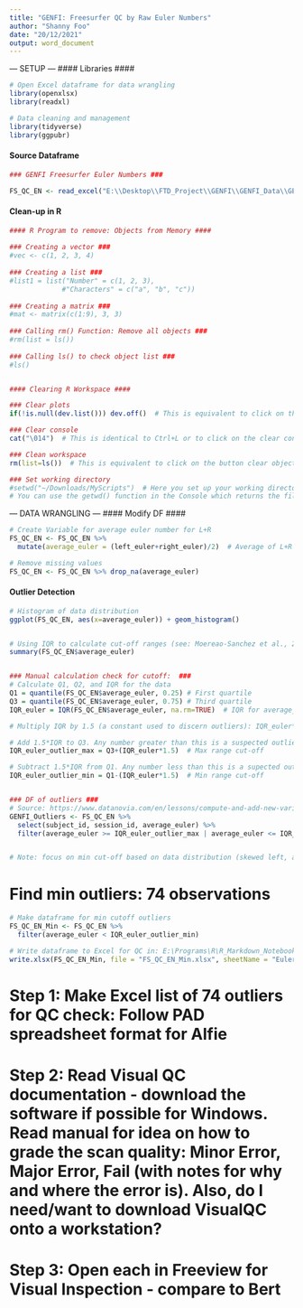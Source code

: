 ---
title: "GENFI: Freesurfer QC by Raw Euler Numbers"
author: "Shanny Foo"
date: "20/12/2021"
output: word_document
---

--- SETUP ---
#### Libraries ####
```{r}
# Open Excel dataframe for data wrangling
library(openxlsx) 
library(readxl) 

# Data cleaning and management 
library(tidyverse)  
library(ggpubr) 
```

#### Source Dataframe ####
```{r}
### GENFI Freesurfer Euler Numbers ###

FS_QC_EN <- read_excel("E:\\Desktop\\FTD_Project\\GENFI\\GENFI_Data\\GENFI_Data_Analysis\\QC\\GENFI_Freesurfer_T1s_EulerNumbers_01_20dec2021.xlsx", sheet = "raw_euler_numbers")
```

#### Clean-up in R ####
```{r}
#### R Program to remove: Objects from Memory ####
  
### Creating a vector ###
#vec <- c(1, 2, 3, 4)
  
### Creating a list ###
#list1 = list("Number" = c(1, 2, 3),
             #"Characters" = c("a", "b", "c"))
  
### Creating a matrix ###
#mat <- matrix(c(1:9), 3, 3)
  
### Calling rm() Function: Remove all objects ###
#rm(list = ls())
  
### Calling ls() to check object list ###
#ls()


#### Clearing R Workspace ####

### Clear plots
if(!is.null(dev.list())) dev.off()  # This is equivalent to click on the button clear all plots in the plots panel.

### Clear console
cat("\014")  # This is identical to Ctrl+L or to click on the clear console within the Edit menu.

### Clean workspace
rm(list=ls())  # This is equivalent to click on the button clear objects from the workspace in the environment panel.

### Set working directory
#setwd("~/Downloads/MyScripts")  # Here you set up your working directory, in my case (Linux Ubuntu user), I choose to use the directory Myscripts inside my Downloads directory. You could use your own path to the directory you want to use there.
# You can use the getwd() function in the Console which returns the file path of the current working directory

```


--- DATA WRANGLING ---
#### Modify DF ####
```{r}
# Create Variable for average euler number for L+R
FS_QC_EN <- FS_QC_EN %>%
  mutate(average_euler = (left_euler+right_euler)/2)  # Average of L+R

# Remove missing values
FS_QC_EN <- FS_QC_EN %>% drop_na(average_euler)
```

#### Outlier Detection ####
```{r}
# Histogram of data distribution
ggplot(FS_QC_EN, aes(x=average_euler)) + geom_histogram()


# Using IQR to calculate cut-off ranges (see: Moereao-Sanchez et al., 2021): "outliers were defined as 1.5 interquartile range (IQR) below the first quartile (Q1), and 1.5 IQR above the third quartile (Q3), following the classical method pro- posed by Tukey (1977) . Hence, the lower inner fence was defined as Q1-1.5 ∗ IQR, while the upper inner fence was Q3 + 1.5 ∗ IQR"
summary(FS_QC_EN$average_euler)


### Manual calculation check for cutoff:  ### 
# Calculate Q1, Q2, and IQR for the data
Q1 = quantile(FS_QC_EN$average_euler, 0.25) # First quartile
Q3 = quantile(FS_QC_EN$average_euler, 0.75) # Third quartile
IQR_euler = IQR(FS_QC_EN$average_euler, na.rm=TRUE)  # IQR for average_euler

# Multiply IQR by 1.5 (a constant used to discern outliers): IQR_euler*1.5

# Add 1.5*IQR to Q3. Any number greater than this is a suspected outlier
IQR_euler_outlier_max = Q3+(IQR_euler*1.5)  # Max range cut-off

# Subtract 1.5*IQR from Q1. Any number less than this is a supected outlier
IQR_euler_outlier_min = Q1-(IQR_euler*1.5)  # Min range cut-off


### DF of outliers ###
# Source: https://www.datanovia.com/en/lessons/compute-and-add-new-variables-to-a-data-frame-in-r/
GENFI_Outliers <- FS_QC_EN %>%
  select(subject_id, session_id, average_euler) %>%
  filter(average_euler >= IQR_euler_outlier_max | average_euler <= IQR_euler_outlier_min)


# Note: focus on min cut-off based on data distribution (skewed left, all roughly below 0) ... -84

```

# Find min outliers: 74 observations
```{r}
# Make dataframe for min cutoff outliers
FS_QC_EN_Min <- FS_QC_EN %>%
  filter(average_euler < IQR_euler_outlier_min)

# Write dataframe to Excel for QC in: E:\Programs\R\R_Markdown_Notebooks
write.xlsx(FS_QC_EN_Min, file = "FS_QC_EN_Min.xlsx", sheetName = "Euler_Numbers", append = FALSE)

```

# Step 1: Make Excel list of 74 outliers for QC check: Follow PAD spreadsheet format for Alfie

# Step 2: Read Visual QC documentation - download the software if possible for Windows. Read manual for idea on how to grade the scan quality: Minor Error, Major Error, Fail (with notes for why and where the error is). Also, do I need/want to download VisualQC onto a workstation?

# Step 3: Open each in Freeview for Visual Inspection - compare to Bert






























